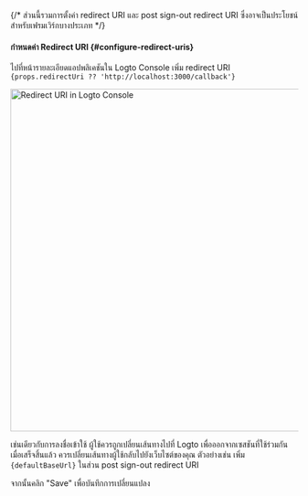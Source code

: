 {/* ส่วนนี้รวมการตั้งค่า redirect URI และ post sign-out redirect URI ซึ่งอาจเป็นประโยชน์สำหรับเฟรมเวิร์กบางประเภท */}


#### กำหนดค่า Redirect URI \{#configure-redirect-uris}

ไปที่หน้ารายละเอียดแอปพลิเคชันใน Logto Console เพิ่ม redirect URI <code>{props.redirectUri ?? 'http://localhost:3000/callback'}</code>

<img alt="Redirect URI in Logto Console" src="/img/assets/web-redirect-uri.png" width="600px" />

เช่นเดียวกับการลงชื่อเข้าใช้ ผู้ใช้ควรถูกเปลี่ยนเส้นทางไปที่ Logto เพื่อออกจากเซสชันที่ใช้ร่วมกัน เมื่อเสร็จสิ้นแล้ว ควรเปลี่ยนเส้นทางผู้ใช้กลับไปยังเว็บไซต์ของคุณ ตัวอย่างเช่น เพิ่ม <code>{defaultBaseUrl}</code> ในส่วน post sign-out redirect URI

จากนั้นคลิก "Save" เพื่อบันทึกการเปลี่ยนแปลง
